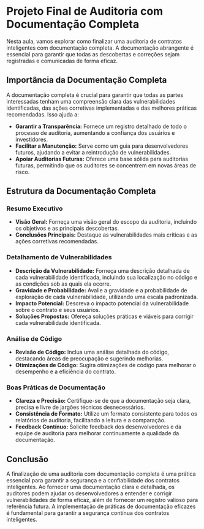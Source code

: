 # Projeto Final de Auditoria com Documentação Completa

Nesta aula, vamos explorar como finalizar uma auditoria de contratos inteligentes com documentação completa. A documentação abrangente é essencial para garantir que todas as descobertas e correções sejam registradas e comunicadas de forma eficaz.

## Importância da Documentação Completa

A documentação completa é crucial para garantir que todas as partes interessadas tenham uma compreensão clara das vulnerabilidades identificadas, das ações corretivas implementadas e das melhores práticas recomendadas. Isso ajuda a:

- **Garantir a Transparência:** Fornece um registro detalhado de todo o processo de auditoria, aumentando a confiança dos usuários e investidores.
- **Facilitar a Manutenção:** Serve como um guia para desenvolvedores futuros, ajudando a evitar a reintrodução de vulnerabilidades.
- **Apoiar Auditorias Futuras:** Oferece uma base sólida para auditorias futuras, permitindo que os auditores se concentrem em novas áreas de risco.

## Estrutura da Documentação Completa

### Resumo Executivo

- **Visão Geral:** Forneça uma visão geral do escopo da auditoria, incluindo os objetivos e as principais descobertas.
- **Conclusões Principais:** Destaque as vulnerabilidades mais críticas e as ações corretivas recomendadas.

### Detalhamento de Vulnerabilidades

- **Descrição da Vulnerabilidade:** Forneça uma descrição detalhada de cada vulnerabilidade identificada, incluindo sua localização no código e as condições sob as quais ela ocorre.
- **Gravidade e Probabilidade:** Avalie a gravidade e a probabilidade de exploração de cada vulnerabilidade, utilizando uma escala padronizada.
- **Impacto Potencial:** Descreva o impacto potencial da vulnerabilidade sobre o contrato e seus usuários.
- **Soluções Propostas:** Ofereça soluções práticas e viáveis para corrigir cada vulnerabilidade identificada.

### Análise de Código

- **Revisão de Código:** Inclua uma análise detalhada do código, destacando áreas de preocupação e sugerindo melhorias.
- **Otimizações de Código:** Sugira otimizações de código para melhorar o desempenho e a eficiência do contrato.

### Boas Práticas de Documentação

- **Clareza e Precisão:** Certifique-se de que a documentação seja clara, precisa e livre de jargões técnicos desnecessários.
- **Consistência de Formato:** Utilize um formato consistente para todos os relatórios de auditoria, facilitando a leitura e a comparação.
- **Feedback Contínuo:** Solicite feedback dos desenvolvedores e da equipe de auditoria para melhorar continuamente a qualidade da documentação.

## Conclusão

A finalização de uma auditoria com documentação completa é uma prática essencial para garantir a segurança e a confiabilidade dos contratos inteligentes. Ao fornecer uma documentação clara e detalhada, os auditores podem ajudar os desenvolvedores a entender e corrigir vulnerabilidades de forma eficaz, além de fornecer um registro valioso para referência futura. A implementação de práticas de documentação eficazes é fundamental para garantir a segurança contínua dos contratos inteligentes.
